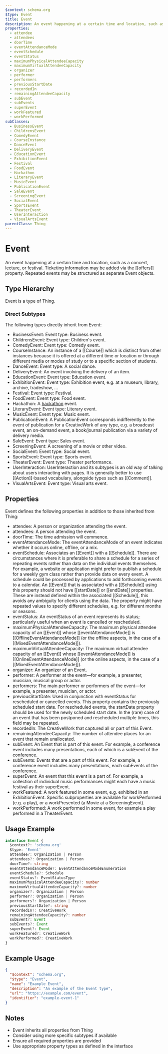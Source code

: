 ```yaml
---
$context: schema.org
$type: Event
title: Event
description: An event happening at a certain time and location, such as a concert, lecture, or festival. Ticketing information may be added via the [[offers]] property. Repeated events may be structured as separate Event objects.
properties:
  - attendee
  - attendees
  - doorTime
  - eventAttendanceMode
  - eventSchedule
  - eventStatus
  - maximumPhysicalAttendeeCapacity
  - maximumVirtualAttendeeCapacity
  - organizer
  - performer
  - performers
  - previousStartDate
  - recordedIn
  - remainingAttendeeCapacity
  - subEvent
  - subEvents
  - superEvent
  - workFeatured
  - workPerformed
subClasses:
  - BusinessEvent
  - ChildrensEvent
  - ComedyEvent
  - CourseInstance
  - DanceEvent
  - DeliveryEvent
  - EducationEvent
  - ExhibitionEvent
  - Festival
  - FoodEvent
  - Hackathon
  - LiteraryEvent
  - MusicEvent
  - PublicationEvent
  - SaleEvent
  - ScreeningEvent
  - SocialEvent
  - SportsEvent
  - TheaterEvent
  - UserInteraction
  - VisualArtsEvent
parentClass: Thing
---
```


# Event

An event happening at a certain time and location, such as a concert, lecture, or festival. Ticketing information may be added via the [[offers]] property. Repeated events may be structured as separate Event objects.

## Type Hierarchy

Event is a type of Thing.

### Direct Subtypes

The following types directly inherit from Event:

- BusinessEvent: Event type: Business event.
- ChildrensEvent: Event type: Children's event.
- ComedyEvent: Event type: Comedy event.
- CourseInstance: An instance of a [[Course]] which is distinct from other instances because it is offered at a different time or location or through different media or modes of study or to a specific section of students.
- DanceEvent: Event type: A social dance.
- DeliveryEvent: An event involving the delivery of an item.
- EducationEvent: Event type: Education event.
- ExhibitionEvent: Event type: Exhibition event, e.g. at a museum, library, archive, tradeshow, ...
- Festival: Event type: Festival.
- FoodEvent: Event type: Food event.
- Hackathon: A [hackathon](https://en.wikipedia.org/wiki/Hackathon) event.
- LiteraryEvent: Event type: Literary event.
- MusicEvent: Event type: Music event.
- PublicationEvent: A PublicationEvent corresponds indifferently to the event of publication for a CreativeWork of any type, e.g. a broadcast event, an on-demand event, a book/journal publication via a variety of delivery media.
- SaleEvent: Event type: Sales event.
- ScreeningEvent: A screening of a movie or other video.
- SocialEvent: Event type: Social event.
- SportsEvent: Event type: Sports event.
- TheaterEvent: Event type: Theater performance.
- UserInteraction: UserInteraction and its subtypes is an old way of talking about users interacting with pages. It is generally better to use [[Action]]-based vocabulary, alongside types such as [[Comment]].
- VisualArtsEvent: Event type: Visual arts event.

## Properties

Event defines the following properties in addition to those inherited from Thing:

- attendee: A person or organization attending the event.
- attendees: A person attending the event.
- doorTime: The time admission will commence.
- eventAttendanceMode: The eventAttendanceMode of an event indicates whether it occurs online, offline, or a mix.
- eventSchedule: Associates an [[Event]] with a [[Schedule]]. There are circumstances where it is preferable to share a schedule for a series of
      repeating events rather than data on the individual events themselves. For example, a website or application might prefer to publish a schedule for a weekly
      gym class rather than provide data on every event. A schedule could be processed by applications to add forthcoming events to a calendar. An [[Event]] that
      is associated with a [[Schedule]] using this property should not have [[startDate]] or [[endDate]] properties. These are instead defined within the associated
      [[Schedule]], this avoids any ambiguity for clients using the data. The property might have repeated values to specify different schedules, e.g. for different months
      or seasons.
- eventStatus: An eventStatus of an event represents its status; particularly useful when an event is cancelled or rescheduled.
- maximumPhysicalAttendeeCapacity: The maximum physical attendee capacity of an [[Event]] whose [[eventAttendanceMode]] is [[OfflineEventAttendanceMode]] (or the offline aspects, in the case of a [[MixedEventAttendanceMode]]). 
- maximumVirtualAttendeeCapacity: The maximum virtual attendee capacity of an [[Event]] whose [[eventAttendanceMode]] is [[OnlineEventAttendanceMode]] (or the online aspects, in the case of a [[MixedEventAttendanceMode]]). 
- organizer: An organizer of an Event.
- performer: A performer at the event&#x2014;for example, a presenter, musician, musical group or actor.
- performers: The main performer or performers of the event&#x2014;for example, a presenter, musician, or actor.
- previousStartDate: Used in conjunction with eventStatus for rescheduled or cancelled events. This property contains the previously scheduled start date. For rescheduled events, the startDate property should be used for the newly scheduled start date. In the (rare) case of an event that has been postponed and rescheduled multiple times, this field may be repeated.
- recordedIn: The CreativeWork that captured all or part of this Event.
- remainingAttendeeCapacity: The number of attendee places for an event that remain unallocated.
- subEvent: An Event that is part of this event. For example, a conference event includes many presentations, each of which is a subEvent of the conference.
- subEvents: Events that are a part of this event. For example, a conference event includes many presentations, each subEvents of the conference.
- superEvent: An event that this event is a part of. For example, a collection of individual music performances might each have a music festival as their superEvent.
- workFeatured: A work featured in some event, e.g. exhibited in an ExhibitionEvent.
       Specific subproperties are available for workPerformed (e.g. a play), or a workPresented (a Movie at a ScreeningEvent).
- workPerformed: A work performed in some event, for example a play performed in a TheaterEvent.

## Usage Example

```typescript
interface Event {
  $context?: 'schema.org'
  $type: 'Event'
  attendee?: Organization | Person
  attendees?: Organization | Person
  doorTime?: string
  eventAttendanceMode?: EventAttendanceModeEnumeration
  eventSchedule?: Schedule
  eventStatus?: EventStatusType
  maximumPhysicalAttendeeCapacity?: number
  maximumVirtualAttendeeCapacity?: number
  organizer?: Organization | Person
  performer?: Organization | Person
  performers?: Organization | Person
  previousStartDate?: string
  recordedIn?: CreativeWork
  remainingAttendeeCapacity?: number
  subEvent?: Event
  subEvents?: Event
  superEvent?: Event
  workFeatured?: CreativeWork
  workPerformed?: CreativeWork
}
```

## Example Usage

```json
{
  "$context": "schema.org",
  "$type": "Event",
  "name": "Example Event",
  "description": "An example of the Event type",
  "url": "https://example.com/event",
  "identifier": "example-event-1"
}
```

## Notes

- Event inherits all properties from Thing
- Consider using more specific subtypes if available
- Ensure all required properties are provided
- Use appropriate property types as defined in the interface

